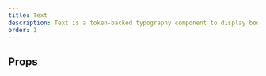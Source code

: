 ```yaml
---
title: Text
description: Text is a token-backed typography component to display body and UI text.
order: 1
---
```



<CodeDocsHeader
  name="@atlaskit/primitives"
  repository="https://bitbucket.org/atlassian/atlassian-frontend-mirror"
  directoryName="primitives"
/>


## Props

<PropsTable heading="" props={ERTText} />
